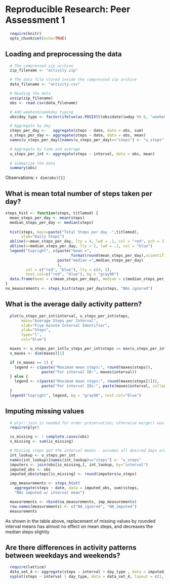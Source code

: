 # Reproducible Research: Peer Assessment 1

```r
  require(knitr)
  opts_chunk$set(echo=TRUE)
```

## Loading and preprocessing the data
```r
  # The compressed zip archive
  zip_filename <- "activity.zip"

  # The data file stored inside the compressed zip archive
  data_filename <- "activity.csv"

  # Reading the data
  unzip(zip_filename)
  obs <- read.csv(data_filename)

  # Add weekend/weekday typing
  obs$day_type <- factor(ifelse(as.POSIXlt(obs$date)$wday %% 6, "weekend", "weekday"))

  # Aggregate by day
  steps_per_day <-   aggregate(steps ~ date, data = obs, sum)
  u_steps_per_day <- aggregate(steps ~ date, data = obs, mean)
  names(u_steps_per_day)[names(u_steps_per_day)=="steps"] <- "u_steps"

  # Aggregate by time and average
  u_steps_per_int <- aggregate(steps ~ interval, data = obs, mean)
   
  # Summarize the data
  summary(obs)
```

Observations: `r dim(obs)[1]`  


## What is mean total number of steps taken per day?
```r
steps_hist <- function(steps, titlemod) {
  mean_steps_per_day <- mean(steps)
  median_steps_per_day <- median(steps)
  
  hist(steps, main=paste("Total Steps per day -",titlemod), 
       xlab="Daily Steps")
  abline(v=mean_steps_per_day, lty = 4, lwd = .1, col = "red", pch = 3)
  abline(v=median_steps_per_day, lty = 2, lwd = .1, col = "blue")
  legend("topright", c(paste("mean =",
                             format(round(mean_steps_per_day),scientific=FALSE)),
                       paste("median =",median_steps_per_day)
                       ), 
         col = c("red", "blue"), lty = c(4, 2),
         text.col=c("red", "blue"), bg = "gray90")
  data.frame(mean = c(mean_steps_per_day), median = c(median_steps_per_day))
}
na_measurements <- steps_hist(steps_per_day$steps, "NAs ignored")


```

## What is the average daily activity pattern?
```r
  plot(u_steps_per_int$interval, u_steps_per_int$steps, 
       main="Average Steps per Interval", 
       xlab="Five minute Interval Identifier", 
       ylab="Steps", 
       type="l",
       col="blue")

  maxes <- u_steps_per_int[u_steps_per_int$steps == max(u_steps_per_int$steps), ]
  n_maxes <- dim(maxes)[1]

  if (n_maxes == 1) {
    legend <- c(paste("Maximum mean steps:", round(maxes$steps)),
                paste("For interval ID:", maxes$interval))
  } else {
    legend <- c(paste("Maximum mean steps:", round(maxes$steps[1])),
                paste("For interval IDs:", paste(maxes$interval, collapse=" ")))
  }
  legend("topright", legend, bg = "gray90", text.col="blue")
```


## Imputing missing values
```r
  # plyr::join is needed for order preservation; otherwise merge() would do
  require(plyr)

  is_missing <- ! complete.cases(obs)
  n_missing <- sum(is_missing)

  # Missing steps get the interval means - assumes all desired days are present w/ NAs
  int_lookup <- u_steps_per_int
  names(int_lookup)[names(int_lookup)=="steps"] <- "u_steps"
  imputers <- join(obs[is_missing,], int_lookup, by="interval")
  imputed_obs <- obs
  imputed_obs$steps[is_missing] <- round(imputers$u_steps)

  imp_measurements <- steps_hist(
    aggregate(steps ~ date, data = imputed_obs, sum)$steps,
    "NAs imputed w/ interval mean")

  measurements <- rbind(na_measurements, imp_measurements)
  row.names(measurements) <- c("NA_ignored", "NA_imputed")
  measurements
```
As shown in the table above, replacement of missing values by rounded interval
means has almost no effect on mean steps, and decreases the median steps slightly


## Are there differences in activity patterns between weekdays and weekends?
```r
  require(lattice)
  data_set_4 <- aggregate(steps ~ interval + day_type , data = imputed_obs, mean)
  xyplot(steps ~ interval | day_type, data = data_set_4, layout = c(1, 2), type="l")
```
  